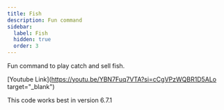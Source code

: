 ```yaml
---
title: Fish
description: Fun command
sidebar:
  label: Fish
  hidden: true
  order: 3
---
```



Fun command to play catch and sell fish.

<YouTube id="mqoXedlAmHI" />

[Youtube Link](https://youtu.be/YBN7Fuq7VTA?si=cCgVPzWQBR1D5ALo target="\_blank")

This code works best in version 6.7.1
